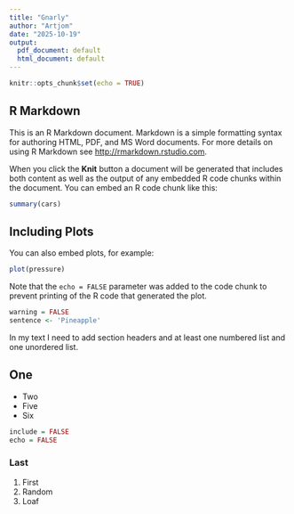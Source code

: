 ---
title: "Gnarly"
author: "Artjom"
date: "2025-10-19"
output:
  pdf_document: default
  html_document: default
---

```{r setup, include=FALSE}
knitr::opts_chunk$set(echo = TRUE)
```

## R Markdown

This is an R Markdown document. Markdown is a simple formatting syntax for authoring HTML, PDF, and MS Word documents. For more details on using R Markdown see <http://rmarkdown.rstudio.com>.

When you click the **Knit** button a document will be generated that includes both content as well as the output of any embedded R code chunks within the document. You can embed an R code chunk like this:

```{r cars}
summary(cars)
```

## Including Plots

You can also embed plots, for example:

```{r pressure, echo=FALSE}
plot(pressure)
```

Note that the `echo = FALSE` parameter was added to the code chunk to prevent printing of the R code that generated the plot.

```{r}
warning = FALSE
sentence <- 'Pineapple'
```
In my text I need to add section headers and at least one numbered list and one unordered list.

## One
* Two
* Five
* Six
```{r}
include = FALSE
echo = FALSE
```

### Last
1. First
2. Random
3. Loaf


